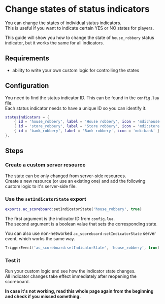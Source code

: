 
# Change states of status indicators

You can change the states of individual status indicators.  
This is useful if you want to indicate certain YES or NO states for players.

This guide will show you how to change the state of `house_robbery` status indicator, but it works the same for all indicators.



## Requirements
- ability to write your own custom logic for controlling the states



## Configuration
You need to find the status indicator ID. This can be found in the `config.lua` file.  
Each status indicator needs to have a unique ID so you can identify it.

```lua filename="config.lua" {2} /'house_robbery'/
statusIndicators = {
    { id = 'house_robbery', label = 'House robbery', icon = 'mdi:house', defaultState = true },
    { id = 'store_robbery', label = 'Store robbery', icon = 'mdi:store', defaultState = false },
    { id = 'bank_robbery', label = 'Bank robbery', icon = 'mdi:bank' },
},
```



## Steps

<Steps>

### Create a custom server resource
The state can be only changed from server-side resources.  
Create a new resource (or use an existing one) and add the following custom logic to it's server-side file.

### Use the `setIndicatorState` export
```lua filename="server.lua" /'house_robbery'/ /true/
exports.ac_scoreboard:setIndicatorState('house_robbery', true)
```

The first argument is the indicator ID from `config.lua`.  
The second argument is a boolean value that sets the corresponding state.

You can also use non-networked `ac_scoreboard:setIndicatorState` server event, which works the same way.  
```lua filename="server.lua" /'house_robbery'/ /true/
TriggerEvent('ac_scoreboard:setIndicatorState', 'house_robbery', true)
```

### Test it
Run your custom logic and see how the indicator state changes.  
All indicator changes take effect immediately after reopening the scoreboard.

**In case it's not working, read this whole page again from the beginning and check if you missed something.**

</Steps>